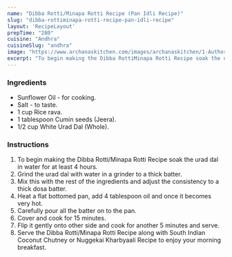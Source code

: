 ---
name: "Dibba Rotti/Minapa Rotti Recipe (Pan Idli Recipe)"
slug: "dibba-rottiminapa-rotti-recipe-pan-idli-recipe"
layout: 'RecipeLayout'
prepTime: "280"
cuisine: "Andhra"
cuisineSlug: "andhra"
image: "https://www.archanaskitchen.com/images/archanaskitchen/1-Author/sibyl_sunitha/Dibba_RottiMinapa_Rotti_Recipe_Pan_Idli_Recipe_.jpg"
excerpt: "To begin making the Dibba RottiMinapa Rotti Recipe soak the urad dal in water for at least 4 hours"
---

### Ingredients

- Sunflower Oil - for cooking.
- Salt - to taste.
- 1 cup Rice rava.
- 1 tablespoon Cumin seeds (Jeera).
- 1/2 cup White Urad Dal (Whole).

### Instructions

1. To begin making the Dibba Rotti/Minapa Rotti Recipe soak the urad dal in water for at least 4 hours.
1. Grind the urad dal with water in a grinder to a thick batter.
1. Mix this with the rest of the ingredients and adjust the consistency to a thick dosa batter.
1. Heat a flat bottomed pan, add 4 tablespoon oil and once it becomes very hot.
1. Carefully pour all the batter on to the pan.
1. Cover and cook for 15 minutes.
1. Flip it gently onto other side and cook for another 5 minutes and serve.
1. Serve the Dibba Rotti/Minapa Rotti Recipe along with South Indian Coconut Chutney or Nuggekai Kharbyaali Recipe to enjoy your morning breakfast.
